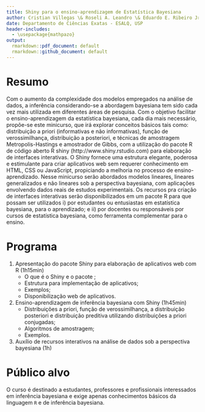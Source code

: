 ```yaml
---
title: Shiny para o ensino-aprendizagem de Estatística Bayesiana
author: Cristian Villegas \& Roseli A. Leandro \& Eduardo E. Ribeiro Jr
date: Departamento de Ciências Exatas - ESALQ, USP
header-includes:
  - \usepackage{mathpazo}
output:
  rmarkdown::pdf_document: default
  rmarkdown::github_document: default
---
```


# Resumo #

Com o aumento da complexidade dos modelos empregados na análise de
dados, a inferência considerando-se a abordagem bayesiana tem sido cada
vez mais utilizada em diferentes áreas de pesquisa. Com o objetivo
facilitar o ensino-aprendizagem da estatística bayesiana, cada dia mais
necessário, propõe-se este minicurso, que irá explorar conceitos básicos
tais como: distribuição a priori (informativas e não informativas),
função de verossimilhança, distribuição a posteriori, e técnicas de
amostragem Metropolis-Hastings e amostrador de Gibbs, com a utilização
do pacote R de código aberto R shiny (http://www.shiny.rstudio.com) para
elaboração de interfaces interativas. O Shiny fornece uma estrutura
elegante, poderosa e estimulante para criar aplicativos web sem requerer
conhecimento em HTML, CSS ou JavaScript, propiciando a melhoria no
processo de ensino-aprendizado. Nesse minicurso serão abordados modelos
lineares, lineares generalizados e não lineares sob a perspectiva
bayesiana, com aplicações envolvendo dados reais de estudos
experimentais. Os recursos pra criação de interfaces interativas serão
disponibilizados em um pacote R para que possam ser utilizados i) por
estudantes ou entusiastas em estatística bayesiana, para o aprendizado;
e ii) por docentes ou responsáveis por cursos de estatística bayesiana,
como ferramenta complementar para o ensino.

# Programa #

1. Apresentação do pacote Shiny para elaboração de aplicativos web
   com R (1h15min)
    * O que é o Shiny e o pacote \texttt{shiny};
    * Estrutura para implementação de aplicativos;
    * Exemplos;
    * Disponibilização web de aplicativos.
1. Ensino-aprendizagem de inferência bayesiana com Shiny (1h45min)
    * Distribuições a priori, função de verossimilhança, a
      distribuição posteriori e distribuição preditiva utilizando
      distribuições a priori conjugadas;
    * Algoritmos de amostragem;
    * Exemplos.
1. Auxílio de recursos interativos na análise de dados sob a
   perspectiva bayesiana (1h)

# Público alvo #

O curso é destinado a estudantes, professores e profissionais
interessados em inferência bayesiana e exige apenas conhecimentos
básicos da linguagem `R` e de inferência bayesiana.
